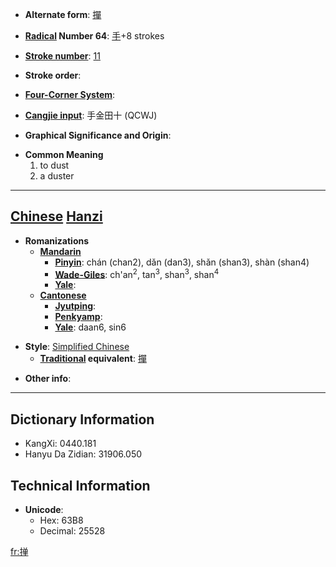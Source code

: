 * '''Alternate form''': [[撣]]

* '''[[Wiktionary:Chinese radical index| Radical]] Number 64''': [[Wiktionary:Chinese radical index 手|手]]+8 strokes

* '''[[Wiktionary:Chinese total strokes index|Stroke number]]''': [[Wiktionary:Chinese total strokes index 11|11]]

* '''Stroke order''': 

* '''[[Wiktionary:Chinese four corner index|Four-Corner System]]''': 

* '''[[Wiktionary:Chinese Cangjie index|Cangjie input]]''': 手金田十 (QCWJ)

* '''Graphical Significance and Origin''': 

* '''Common Meaning'''
*#to dust
*# a duster


----

== [[Chinese]] [[Hanzi]] ==

* '''Romanizations'''
** '''[[Mandarin]]'''
*** '''[[Pinyin]]''': chán (chan2), dǎn (dan3), shǎn (shan3), shàn (shan4)
*** '''[[Wade-Giles]]''': ch'an<sup>2</sup>, tan<sup>3</sup>, shan<sup>3</sup>, shan<sup>4</sup>
*** '''[[Yale]]''': 
** '''[[Cantonese]]'''
*** '''[[Jyutping]]''':
*** '''[[Penkyamp]]''': 
*** '''[[Yale]]''': daan6, sin6

* '''Style''': [[Simplified Chinese]] 
** '''[[Traditional Chinese|Traditional]] equivalent''': [[撣]]

* '''Other info''': 

----

== Dictionary Information ==

* KangXi: 0440.181
* Hanyu Da Zidian: 31906.050

== Technical Information ==

* '''Unicode''':
** Hex: 63B8
** Decimal: 25528

[[fr:掸]]